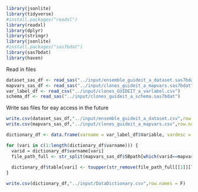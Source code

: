 ```r
library(jsonlite)
library(tidyverse)
#install.packages("readxl")
library(readxl)
library(dplyr)
library(stringr)
library(jsonlite)
#install.packages("sas7bdat")
library(sas7bdat)
library(haven)
```

Read in files
```r
dataset_sas_df <- read_sas("../input/ensemble_guideit_a_dataset.sas7bdat")
mapvars_sas_df <- read_sas("../input/clones_guideit_a_mapvars.sas7bdat")
var_label_df <- read_csv("../input/clones_GUIDEIT_a_varlabel.csv")
schema_df <- read_sas("../input/clones_guideit_a_schema.sas7bdat")
```

Write sas files for eay access in the future
```r
write.csv(dataset_sas_df,"../input/ensemble_guideit_a_dataset.csv",row.names = F)
write.csv(mapvars_sas_df,"../input/clones_guideit_a_mapvars.csv",row.names = F)
```

```r
dictionary_df <- data.frame(varname = var_label_df$Variable, vardesc = var_label_df$Label, type="num",decoding="",units="",table="")

for (vari in c(1:length(dictionary_df$varname))) {
  varid = dictionary_df$varname[vari]
  file_path_full <- str_split(mapvars_sas_df$SBpath[which(varid==mapvars_sas_df$Variable)],"/")
  
  dictionary_df$table[vari] <- toupper(str_remove(file_path_full[[1]][length(file_path_full[[1]])],".sas7bdat"))
}

write.csv(dictionary_df,"../input/DataDictionary.csv",row.names = F)

```
